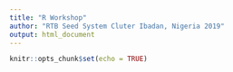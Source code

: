 ```yaml
---
title: "R Workshop"
author: "RTB Seed System Cluter Ibadan, Nigeria 2019"
output: html_document
---
```


```r
knitr::opts_chunk$set(echo = TRUE)
```
